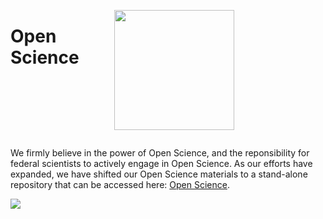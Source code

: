 ::: columns
::: {.column width="30%"}

# Open Science

:::
::: {.column width="70%"}

![](images/githubTeamLogo.jpg){width=2in}

:::
:::


We firmly believe in the power of Open Science, and the reponsibility for federal scientists to actively engage in Open Science. As our efforts have expanded, we have shifted our Open Science materials to a stand-alone repository that can be accessed here: [Open Science](https://nmfs-ost.github.io/PAM-OpenScience/). 


![](images/openScience.png)


